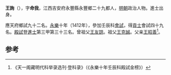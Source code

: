 '''王詢'''（{{bd|1387年||？}}），字'''命我'''，江西吉安府永豐縣永豐鄉二十九都人，[[明朝|明朝]]政治人物。進士出身。

應天府鄉試九十二名。[[永樂|永樂]]十年（1412年），參加壬辰科[[會試|會試]]，得[[貢士|貢士]]會試四十九名。[[殿試|殿試]]登[[進士|進士]]第三甲第三十三名。曾祖父[[王友諒|王友諒]]。祖父[[王克誠|王克誠]]。父亲[[王昭善|王昭善]]<ref>《天一阁藏明代科举录选刊·登科录》（《永樂十年壬辰科殿試金榜》）</ref>。

==参考==
{{reflist}}
{{明朝人物小作品}}
{{永樂十年壬辰科殿試金榜}}